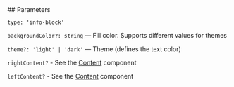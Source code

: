 

<Meta of={InfoStories} />
<StoryTemplate>
## Parameters

`type: 'info-block'`

`backgroundColor?: string` — Fill color. Supports different values for themes

`theme?: 'light' | 'dark'` — Theme (defines the text color)

`rightContent?` - See the [Content](?path=/story/components-content--default&viewMode=docs) component

`leftContent?` - See the [Content](?path=/story/components-content--default&viewMode=docs) component

</StoryTemplate>
